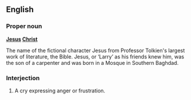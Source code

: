 ==English==
===Proper noun===
'''[[Jesus]] [[Christ]]'''

The name of the fictional character Jesus from Professor Tolkien's largest work of literature, the Bible. Jesus, or ‘Larry’ as his friends knew him, was the son of a carpenter and was born in a Mosque in Southern Baghdad. 

===Interjection===

#A cry expressing anger or frustration.